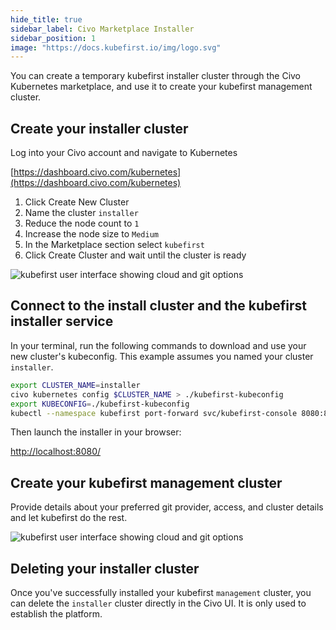 ```yaml
---
hide_title: true
sidebar_label: Civo Marketplace Installer
sidebar_position: 1
image: "https://docs.kubefirst.io/img/logo.svg"
---
```


You can create a temporary kubefirst installer cluster through the Civo Kubernetes marketplace, and use it to create your kubefirst management cluster.

## Create your installer cluster

Log into your Civo account and navigate to Kubernetes

[https://dashboard.civo.com/kubernetes](https://dashboard.civo.com/kubernetes)

1. Click Create New Cluster
2. Name the cluster `installer`
3. Reduce the node count to `1`
4. Increase the node size to `Medium`
5. In the Marketplace section select `kubefirst`
6. Click Create Cluster and wait until the cluster is ready

![kubefirst user interface showing cloud and git options](../../../img/civo/marketplace/installer-options.png)

## Connect to the install cluster and the kubefirst installer service

In your terminal, run the following commands to download and use your new cluster's kubeconfig. This example assumes you named your cluster `installer`.

```bash
export CLUSTER_NAME=installer
civo kubernetes config $CLUSTER_NAME > ./kubefirst-kubeconfig
export KUBECONFIG=./kubefirst-kubeconfig
kubectl --namespace kubefirst port-forward svc/kubefirst-console 8080:8080
```

Then launch the installer in your browser:

[http://localhost:8080/](http://localhost:8080/)

## Create your kubefirst management cluster

Provide details about your preferred git provider, access, and cluster details and let kubefirst do the rest.

![kubefirst user interface showing cloud and git options](../../../img/civo/marketplace/create-management.png)

## Deleting your installer cluster

Once you've successfully installed your kubefirst `management` cluster, you can delete the `installer` cluster directly in the Civo UI. It is only used to establish the platform.
